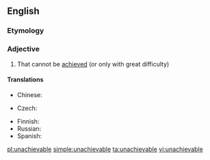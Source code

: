 ==English==

===Etymology===
{{prefix|un|achievable}}

===Adjective===
{{en-adj}}

# That cannot be [[achieved]] (or only with great difficulty)

====Translations====
{{trans-top|that cannot be achieved}}
* Chinese:
*: {{trreq|cmn}}
* Czech: {{t-|cs|nedosažitelný|m}}
{{trans-mid}}
* Finnish: {{t-|fi|saavuttamaton}}
* Russian: {{t+|ru|недостижимый|tr=nedostižímyj|sc=Cyrl}}
* Spanish: {{t+|es|inalcanzable}}
{{trans-bottom}}

[[pl:unachievable]]
[[simple:unachievable]]
[[ta:unachievable]]
[[vi:unachievable]]